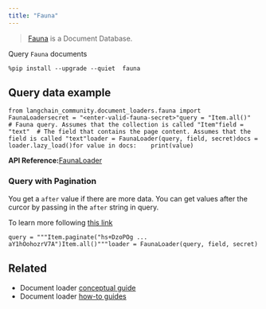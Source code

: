 ```yaml
---
title: "Fauna"
---
```


> [Fauna](https://fauna.com/) is a Document Database.

Query `Fauna` documents

```
%pip install --upgrade --quiet  fauna
```

## Query data example

```
from langchain_community.document_loaders.fauna import FaunaLoadersecret = "<enter-valid-fauna-secret>"query = "Item.all()"  # Fauna query. Assumes that the collection is called "Item"field = "text"  # The field that contains the page content. Assumes that the field is called "text"loader = FaunaLoader(query, field, secret)docs = loader.lazy_load()for value in docs:    print(value)
```

**API Reference:**[FaunaLoader](https://python.langchain.com/api_reference/community/document_loaders/langchain_community.document_loaders.fauna.FaunaLoader.html)

### Query with Pagination

You get a `after` value if there are more data. You can get values after the curcor by passing in the `after` string in query.

To learn more following [this link](https://fqlx-beta--fauna-docs.netlify.app/fqlx/beta/reference/schema_entities/set/static-paginate)

```
query = """Item.paginate("hs+DzoPOg ... aY1hOohozrV7A")Item.all()"""loader = FaunaLoader(query, field, secret)
```

## Related

* Document loader [conceptual guide](/oss/concepts/document_loaders)
* Document loader [how-to guides](/oss/how_to/#document-loaders)
